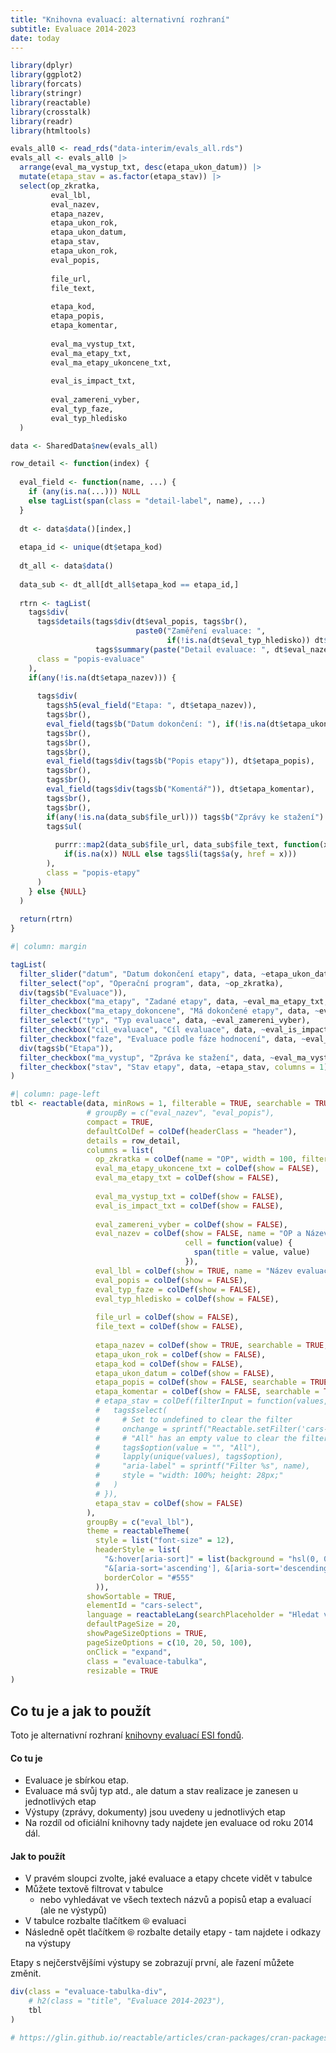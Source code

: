 ```yaml
---
title: "Knihovna evaluací: alternativní rozhraní"
subtitle: Evaluace 2014-2023
date: today
---
```


```r
library(dplyr)
library(ggplot2)
library(forcats)
library(stringr)
library(reactable)
library(crosstalk)
library(readr)
library(htmltools)
```

```r
evals_all0 <- read_rds("data-interim/evals_all.rds")
evals_all <- evals_all0 |> 
  arrange(eval_ma_vystup_txt, desc(etapa_ukon_datum)) |> 
  mutate(etapa_stav = as.factor(etapa_stav)) |> 
  select(op_zkratka,
         eval_lbl,
         eval_nazev, 
         etapa_nazev, 
         etapa_ukon_rok, 
         etapa_ukon_datum,
         etapa_stav, 
         etapa_ukon_rok,
         eval_popis,
         
         file_url,
         file_text,
         
         etapa_kod,
         etapa_popis,
         etapa_komentar,
         
         eval_ma_vystup_txt,
         eval_ma_etapy_txt,
         eval_ma_etapy_ukoncene_txt,
         
         eval_is_impact_txt,
         
         eval_zamereni_vyber,
         eval_typ_faze,
         eval_typ_hledisko
  )
```



```r
data <- SharedData$new(evals_all)
```

```r
row_detail <- function(index) {
  
  eval_field <- function(name, ...) {
    if (any(is.na(...))) NULL
    else tagList(span(class = "detail-label", name), ...)
  }
  
  dt <- data$data()[index,]
  
  etapa_id <- unique(dt$etapa_kod)
  
  dt_all <- data$data()
  
  data_sub <- dt_all[dt_all$etapa_kod == etapa_id,]
  
  rtrn <- tagList(
    tags$div(
      tags$details(tags$div(dt$eval_popis, tags$br(), 
                            paste0("Zaměření evaluace: ", 
                                   if(!is.na(dt$eval_typ_hledisko)) dt$eval_typ_hledisko else "nezadáno")), 
                   tags$summary(paste("Detail evaluace: ", dt$eval_nazev))),
      class = "popis-evaluace"
    ),
    if(any(!is.na(dt$etapa_nazev))) {
      
      tags$div(
        tags$h5(eval_field("Etapa: ", dt$etapa_nazev)),
        tags$br(),
        eval_field(tags$b("Datum dokončení: "), if(!is.na(dt$etapa_ukon_datum)) ptrr::format_date_human(dt$etapa_ukon_datum) else NA),
        tags$br(),
        tags$br(),
        tags$br(),
        eval_field(tags$div(tags$b("Popis etapy")), dt$etapa_popis),
        tags$br(),
        tags$br(),
        eval_field(tags$div(tags$b("Komentář")), dt$etapa_komentar),
        tags$br(),
        tags$br(),
        if(any(!is.na(data_sub$file_url))) tags$b("Zprávy ke stažení") else NULL,
        tags$ul(
          
          purrr::map2(data_sub$file_url, data_sub$file_text, function(x, y) 
            if(is.na(x)) NULL else tags$li(tags$a(y, href = x)))
        ),
        class = "popis-etapy"
      )
    } else {NULL}
  )
  
  return(rtrn)
}
```

```r
#| column: margin

tagList(
  filter_slider("datum", "Datum dokončení etapy", data, ~etapa_ukon_datum, timeFormat = "%Y", ticks = FALSE),
  filter_select("op", "Operační program", data, ~op_zkratka),
  div(tags$b("Evaluace")),
  filter_checkbox("ma_etapy", "Zadané etapy", data, ~eval_ma_etapy_txt, columns = 2),
  filter_checkbox("ma_etapy_dokoncene", "Má dokončené etapy", data, ~eval_ma_etapy_ukoncene_txt, columns = 2),
  filter_select("typ", "Typ evaluace", data, ~eval_zamereni_vyber),
  filter_checkbox("cil_evaluace", "Cíl evaluace", data, ~eval_is_impact_txt, columns = 2),
  filter_checkbox("faze", "Evaluace podle fáze hodnocení", data, ~eval_typ_faze, columns = 2),
  div(tags$b("Etapa")),
  filter_checkbox("ma_vystup", "Zpráva ke stažení", data, ~eval_ma_vystup_txt, columns = 2),
  filter_checkbox("stav", "Stav etapy", data, ~etapa_stav, columns = 1)
)

```

```r
#| column: page-left
tbl <- reactable(data, minRows = 1, filterable = TRUE, searchable = TRUE,  
                 # groupBy = c("eval_nazev", "eval_popis"), 
                 compact = TRUE,
                 defaultColDef = colDef(headerClass = "header"),
                 details = row_detail,
                 columns = list(
                   op_zkratka = colDef(name = "OP", width = 100, filterable = TRUE, show = FALSE, aggregate = "unique"),
                   eval_ma_etapy_ukoncene_txt = colDef(show = FALSE),
                   eval_ma_etapy_txt = colDef(show = FALSE),
                   
                   eval_ma_vystup_txt = colDef(show = FALSE),
                   eval_is_impact_txt = colDef(show = FALSE),
                   
                   eval_zamereni_vyber = colDef(show = FALSE),
                   eval_nazev = colDef(show = FALSE, name = "OP a Název evaluace (v závorce počet etap)",
                                       cell = function(value) {
                                         span(title = value, value)
                                       }),
                   eval_lbl = colDef(show = TRUE, name = "Název evaluace (v závorce počet etap)"),
                   eval_popis = colDef(show = FALSE),
                   eval_typ_faze = colDef(show = FALSE),
                   eval_typ_hledisko = colDef(show = FALSE),
                   
                   file_url = colDef(show = FALSE),
                   file_text = colDef(show = FALSE),
                   
                   etapa_nazev = colDef(show = TRUE, searchable = TRUE, width = 300, name = "Etapy", aggregate = "count"),
                   etapa_ukon_rok = colDef(show = FALSE),
                   etapa_kod = colDef(show = FALSE),
                   etapa_ukon_datum = colDef(show = FALSE),
                   etapa_popis = colDef(show = FALSE, searchable = TRUE),
                   etapa_komentar = colDef(show = FALSE, searchable = TRUE),
                   # etapa_stav = colDef(filterInput = function(values, name) {
                   #   tags$select(
                   #     # Set to undefined to clear the filter
                   #     onchange = sprintf("Reactable.setFilter('cars-select', '%s', event.target.value || undefined)", name),
                   #     # "All" has an empty value to clear the filter, and is the default option
                   #     tags$option(value = "", "All"),
                   #     lapply(unique(values), tags$option),
                   #     "aria-label" = sprintf("Filter %s", name),
                   #     style = "width: 100%; height: 28px;"
                   #   )
                   # }),
                   etapa_stav = colDef(show = FALSE)
                 ),
                 groupBy = c("eval_lbl"),
                 theme = reactableTheme(
                   style = list("font-size" = 12),
                   headerStyle = list(
                     "&:hover[aria-sort]" = list(background = "hsl(0, 0%, 96%)"),
                     "&[aria-sort='ascending'], &[aria-sort='descending']" = list(background = "hsl(0, 0%, 96%)"),
                     borderColor = "#555"
                   )),
                 showSortable = TRUE,
                 elementId = "cars-select", 
                 language = reactableLang(searchPlaceholder = "Hledat ve všech textech"),
                 defaultPageSize = 20,
                 showPageSizeOptions = TRUE,
                 pageSizeOptions = c(10, 20, 50, 100),
                 onClick = "expand",
                 class = "evaluace-tabulka",
                 resizable = TRUE
)
```

::: {.callout-tip collapse="true"}
## Co tu je a jak to použít

Toto je alternativní rozhraní [knihovny evaluací ESI fondů](https://dotaceeu.cz/cs/evropske-fondy-v-cr/narodni-organ-pro-koordinaci/evaluace/knihovna-evaluaci?Text=&Category1=0&Category2=0&Category3=0&Category4=0&Category5=0).

#### Co tu je 

- Evaluace je sbírkou etap. 
- Evaluace má svůj typ atd., ale datum a stav realizace je zanesen u jednotlivých etap
- Výstupy (zprávy, dokumenty) jsou uvedeny u jednotlivých etap
- Na rozdíl od oficiální knihovny tady najdete jen evaluace od roku 2014 dál.

#### Jak to použít

- V pravém sloupci zvolte, jaké evaluace a etapy chcete vidět v tabulce
- Můžete textově filtrovat v tabulce
  - nebo vyhledávat ve všech textech názvů a popisů etap a evaluací (ale ne výstypů)
- V tabulce rozbalte tlačítkem ⦾ evaluaci
- Následně opět tlačítkem ⦾ rozbalte detaily etapy - tam najdete i odkazy na výstupy

Etapy s nejčerstvějšími výstupy se zobrazují první, ale řazení můžete změnit.

:::

```r
div(class = "evaluace-tabulka-div",
    # h2(class = "title", "Evaluace 2014-2023"),
    tbl
)

# https://glin.github.io/reactable/articles/cran-packages/cran-packages.html
```


